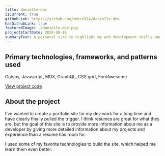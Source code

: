 ```yaml
---
title: danielle-dev
isCurrent: true
githubLink: https://github.com/dmtrek14/danielle-dev
hasGithubLink: true
featuredImage: ./danielle-dev.png
projectStartDate: 2020-08-16
summaryText: A personal site to highlight my web development skills and work
---
```


## Primary technologies, frameworks, and patterns used
Gatsby, Javascript, MDX, GraphQL, CSS grid, FontAwesome

<a href="https://github.com/dmtrek14/danielle-dev"><FontAwesomeIcon icon={faGithub}/> View project code</a> 

## About the project 
I've wanted to create a portfolio site for my dev work for a long time and have clearly finally pulled the trigger. I think resumes are great for what they are, but the goal of this site is to provide more information about me as a developer by giving more detailed information about my projects and experience than a resume has room for.

I used some of my favorite technologies to build the site, which helped me learn them even better.